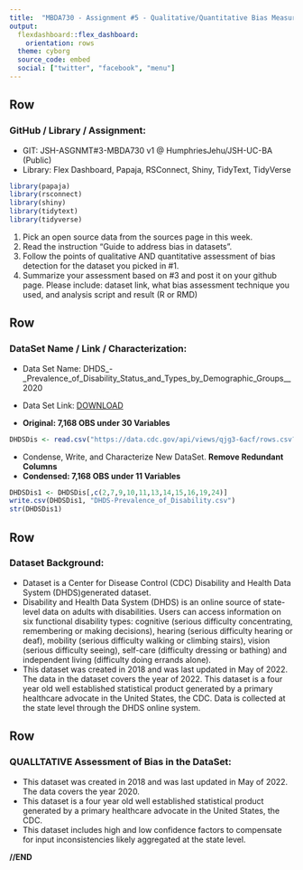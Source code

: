 ---
title:  "MBDA730 - Assignment #5 - Qualitative/Quantitative Bias Measurement - Jehu Humphries"
output: 
  flexdashboard::flex_dashboard:
    orientation: rows
  theme: cyborg
  source_code: embed
  social: ["twitter", "facebook", "menu"]
---

Row {data-height=250}
--------------------------------------------------------------------------------

### **GitHub / Library / Assignment:**
- GIT: JSH-ASGNMT#3-MBDA730 v1 @ HumphriesJehu/JSH-UC-BA (Public)
- Library: Flex Dashboard, Papaja, RSConnect, Shiny, TidyText, TidyVerse
```{r, echo=FALSE}
library(papaja)
library(rsconnect)
library(shiny)
library(tidytext)
library(tidyverse)
```

1. Pick an open source data from the sources page in this week. 
2. Read the instruction "Guide to address bias in datasets". 
3. Follow the points of qualitative AND quantitative assessment of bias detection for the dataset you picked in #1. 
4. Summarize your assessment based on #3 and post it on your github page.  Please include: dataset link, what bias assessment technique you used, and analysis script and result (R or RMD) 

Row {data-height=450}
--------------------------------------------------------------------------------

### **DataSet Name / Link / Characterization:**
- Data Set Name: DHDS_-_Prevalence_of_Disability_Status_and_Types_by_Demographic_Groups__2020
- Data Set Link: [DOWNLOAD](https://data.cdc.gov/api/views/qjg3-6acf/rows.csv?accessType=DOWNLOAD)

- **Original: 7,168 OBS under 30 Variables**
```{r, cache=TRUE}
DHDSDis <- read.csv("https://data.cdc.gov/api/views/qjg3-6acf/rows.csv?accessType=DOWNLOAD")
```
- Condense, Write, and Characterize New DataSet. **Remove Redundant Columns**
- **Condensed: 7,168 OBS under 11 Variables**
```{r}
DHDSDis1 <- DHDSDis[,c(2,7,9,10,11,13,14,15,16,19,24)]
write.csv(DHDSDis1, "DHDS-Prevalence_of_Disability.csv")
str(DHDSDis1)
```

Row {data-height=200}
--------------------------------------------------------------------------------

### **Dataset Background:**
- Dataset is a Center for Disease Control (CDC) Disability and Health Data System (DHDS)generated dataset.
- Disability and Health Data System (DHDS) is an online source of state-level data on adults with disabilities. Users can access information on six functional disability types: cognitive (serious difficulty concentrating, remembering or making decisions), hearing (serious difficulty hearing or deaf), mobility (serious difficulty walking or climbing stairs), vision (serious difficulty seeing), self-care (difficulty dressing or bathing) and independent living (difficulty doing errands alone).
- This dataset was created in 2018 and was last updated in May of 2022. The data in the dataset covers the year of 2022. This dataset is a four year old well established statistical product generated by a primary healthcare advocate in the United States, the CDC. Data is collected at the state level through the DHDS online system.

Row {data-height=150}
--------------------------------------------------------------------------------

### **QUALLTATIVE Assessment of Bias in the DataSet:**
- This dataset was created in 2018 and was last updated in May of 2022. The data covers the year 2020.
- This dataset is a four year old well established statistical product generated by a primary healthcare advocate in the United States, the CDC. 
- This dataset includes high and low confidence factors to compensate for input inconsistencies likely aggregated at the state level.

**//END**




